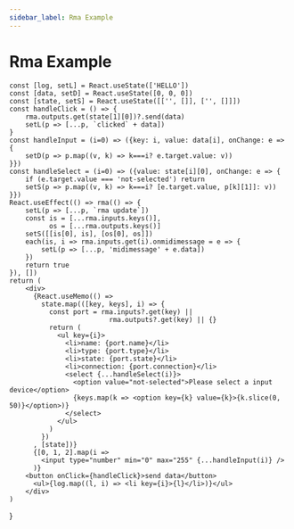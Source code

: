 ---
sidebar_label: Rma Example
---
# Rma Example


    const [log, setL] = React.useState(['HELLO'])
    const [data, setD] = React.useState([0, 0, 0])
    const [state, setS] = React.useState([['', []], ['', []]])
    const handleClick = () => {
        rma.outputs.get(state[1][0])?.send(data)
        setL(p => [...p, `clicked` + data])
    }
    const handleInput = (i=0) => ({key: i, value: data[i], onChange: e => {
        setD(p => p.map((v, k) => k===i? e.target.value: v))
    }})
    const handleSelect = (i=0) => ({value: state[i][0], onChange: e => {
        if (e.target.value === 'not-selected') return
        setS(p => p.map((v, k) => k===i? [e.target.value, p[k][1]]: v))
    }})
    React.useEffect(() => rma(() => {
        setL(p => [...p, `rma update`])
        const is = [...rma.inputs.keys()],
              os = [...rma.outputs.keys()]
        setS([[is[0], is], [os[0], os]])
        each(is, i => rma.inputs.get(i).onmidimessage = e => {
            setL(p => [...p, 'midimessage' + e.data])
        })
        return true
    }), [])
    return (
        <div>
          {React.useMemo(() =>
            state.map(([key, keys], i) => {
              const port = rma.inputs?.get(key) ||
                             rma.outputs?.get(key) || {}
              return (
                <ul key={i}>
                  <li>name: {port.name}</li>
                  <li>type: {port.type}</li>
                  <li>state: {port.state}</li>
                  <li>connection: {port.connection}</li>
                  <select {...handleSelect(i)}>
                    <option value="not-selected">Please select a input device</option>
                    {keys.map(k => <option key={k} value={k}>{k.slice(0, 50)}</option>)}
                  </select>
                </ul>
              )
            })
          , [state])}
          {[0, 1, 2].map(i =>
            <input type="number" min="0" max="255" {...handleInput(i)} />
          )}
        <button onClick={handleClick}>send data</button>
          <ul>{log.map((l, i) => <li key={i}>{l}</li>)}</ul>
        </div>
    )
}
